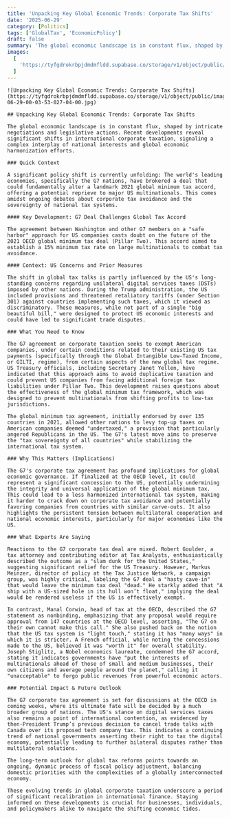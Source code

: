 ```yaml
---
title: 'Unpacking Key Global Economic Trends: Corporate Tax Shifts'
date: '2025-06-29'
category: [Politics]
tags: ['GlobalTax', 'EconomicPolicy']
draft: false
summary: 'The global economic landscape is in constant flux, shaped by intricate negotiations and legislative actions. Recent developments reveal significant shifts in international corporate taxation, signaling a complex interplay of national interests and global economic harmonization efforts.'
images:
  [
    'https://tyfgdrokrbpjdmdmfldd.supabase.co/storage/v1/object/public/image/2025-06-29-00-03-53-027-04-00.jpg',
  ]
---
```


```mdx
![Unpacking Key Global Economic Trends: Corporate Tax Shifts](https://tyfgdrokrbpjdmdmfldd.supabase.co/storage/v1/object/public/image/2025-06-29-00-03-53-027-04-00.jpg)

## Unpacking Key Global Economic Trends: Corporate Tax Shifts

The global economic landscape is in constant flux, shaped by intricate negotiations and legislative actions. Recent developments reveal significant shifts in international corporate taxation, signaling a complex interplay of national interests and global economic harmonization efforts.

### Quick Context

A significant policy shift is currently unfolding: The world's leading economies, specifically the G7 nations, have brokered a deal that could fundamentally alter a landmark 2021 global minimum tax accord, offering a potential reprieve to major US multinationals. This comes amidst ongoing debates about corporate tax avoidance and the sovereignty of national tax systems.

#### Key Development: G7 Deal Challenges Global Tax Accord

The agreement between Washington and other G7 members on a "safe harbor" approach for US companies casts doubt on the future of the 2021 OECD global minimum tax deal (Pillar Two). This accord aimed to establish a 15% minimum tax rate on large multinationals to combat tax avoidance.

#### Context: US Concerns and Prior Measures

The shift in global tax talks is partly influenced by the US's long-standing concerns regarding unilateral digital services taxes (DSTs) imposed by other nations. During the Trump administration, the US included provisions and threatened retaliatory tariffs (under Section 301) against countries implementing such taxes, which it viewed as discriminatory. These measures, while not part of a single "big beautiful bill," were designed to protect US economic interests and could have led to significant trade disputes.

### What You Need to Know

The G7 agreement on corporate taxation seeks to exempt American companies, under certain conditions related to their existing US tax payments (specifically through the Global Intangible Low-Taxed Income, or GILTI, regime), from certain aspects of the new global tax regime. US Treasury officials, including Secretary Janet Yellen, have indicated that this approach aims to avoid duplicative taxation and could prevent US companies from facing additional foreign tax liabilities under Pillar Two. This development raises questions about the effectiveness of the global minimum tax framework, which was designed to prevent multinationals from shifting profits to low-tax jurisdictions.

The global minimum tax agreement, initially endorsed by over 135 countries in 2021, allowed other nations to levy top-up taxes on American companies deemed "undertaxed," a provision that particularly angered Republicans in the US. The G7's latest move aims to preserve the "tax sovereignty of all countries" while stabilizing the international tax system.

### Why This Matters (Implications)

The G7's corporate tax agreement has profound implications for global economic governance. If finalized at the OECD level, it could represent a significant concession to the US, potentially undermining the integrity and universal application of the global minimum tax. This could lead to a less harmonized international tax system, making it harder to crack down on corporate tax avoidance and potentially favoring companies from countries with similar carve-outs. It also highlights the persistent tension between multilateral cooperation and national economic interests, particularly for major economies like the US.

### What Experts Are Saying

Reactions to the G7 corporate tax deal are mixed. Robert Goulder, a tax attorney and contributing editor at Tax Analysts, enthusiastically described the outcome as a "slam dunk for the United States," suggesting significant relief for the US Treasury. However, Markus Meinzer, director of policy at the Tax Justice Network, a campaign group, was highly critical, labeling the G7 deal a "hasty cave-in" that would leave the minimum tax deal "dead." He starkly added that "A ship with a US-sized hole in its hull won’t float," implying the deal would be rendered useless if the US is effectively exempt.

In contrast, Manal Corwin, head of tax at the OECD, described the G7 statement as nonbinding, emphasizing that any proposal would require approval from 147 countries at the OECD level, asserting, "The G7 on their own cannot make this call." She also pushed back on the notion that the US tax system is "light touch," stating it has "many ways" in which it is stricter. A French official, while noting the concessions made to the US, believed it was "worth it" for overall stability. Joseph Stiglitz, a Nobel economics laureate, condemned the G7 accord, stating it indicates governments have "put the interests of multinationals ahead of those of small and medium businesses, their own citizens and average people around the planet," calling it "unacceptable" to forgo public revenues from powerful economic actors.

### Potential Impact & Future Outlook

The G7 corporate tax agreement is set for discussions at the OECD in coming weeks, where its ultimate fate will be decided by a much broader group of nations. The US's stance on digital services taxes also remains a point of international contention, as evidenced by then-President Trump’s previous decision to cancel trade talks with Canada over its proposed tech company tax. This indicates a continuing trend of national governments asserting their right to tax the digital economy, potentially leading to further bilateral disputes rather than multilateral solutions.

The long-term outlook for global tax reforms points towards an ongoing, dynamic process of fiscal policy adjustment, balancing domestic priorities with the complexities of a globally interconnected economy.

These evolving trends in global corporate taxation underscore a period of significant recalibration in international finance. Staying informed on these developments is crucial for businesses, individuals, and policymakers alike to navigate the shifting economic tides.
```
